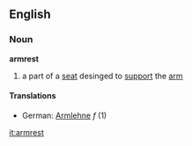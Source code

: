 ==English==
===Noun===
'''armrest'''
# a part of a [[seat]] desinged to [[support]] the [[arm]]
====Translations====
*German: [[Armlehne]] ''f'' (1)

[[it:armrest]]